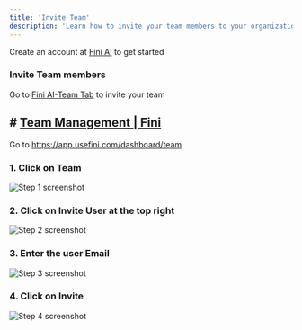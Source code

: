 ```yaml
---
title: 'Invite Team'
description: 'Learn how to invite your team members to your organization account'
---
```


<Tip>Create an account at [Fini AI](https://app.usefini.com) to get started</Tip>


### Invite Team members

<Note>Go to [Fini AI-Team Tab](https://app.usefini.com/dashboard/team) to invite your team</Note>


## # [Team Management | Fini](https://demo.usefini.com/dashboard/team)
Go to https://app.usefini.com/dashboard/team


### 1. Click on Team
![Step 1 screenshot](https://images.tango.us/workflows/69c39c8f-4fd0-4dcd-b6f6-f9eee9d694b3/steps/3a8383ee-0604-4754-922e-e9c68b2df640/d6036a6a-6379-4fc1-b9bd-a7dff59a553a.png?crop=focalpoint&fit=crop&fp-x=0.1119&fp-y=0.4254&fp-z=1.9907&w=1200&mark-x=26&mark-y=353&m64=aHR0cHM6Ly9pbWFnZXMudGFuZ28udXMvc3RhdGljL2JsYW5rLnBuZz9tYXNrPWNvcm5lcnMmYm9yZGVyPTYlMkNGRjc0NDImdz00ODMmaD0xMDAmZml0PWNyb3AmY29ybmVyLXJhZGl1cz0xMA%3D%3D)

### 2. Click on Invite User at the top right
![Step 2 screenshot](https://images.tango.us/workflows/69c39c8f-4fd0-4dcd-b6f6-f9eee9d694b3/steps/f01425e9-a761-4411-b1b9-4765de7810c3/e507e227-8a21-4133-8ab5-64bc05292390.png?crop=focalpoint&fit=crop&fp-x=0.9487&fp-y=0.0627&fp-z=2.8810&w=1200&mark-x=882&mark-y=91&m64=aHR0cHM6Ly9pbWFnZXMudGFuZ28udXMvc3RhdGljL2JsYW5rLnBuZz9tYXNrPWNvcm5lcnMmYm9yZGVyPTYlMkNGRjc0NDImdz0yODEmaD0xMDkmZml0PWNyb3AmY29ybmVyLXJhZGl1cz0xMA%3D%3D)


### 3. Enter the user Email
![Step 3 screenshot](https://images.tango.us/workflows/69c39c8f-4fd0-4dcd-b6f6-f9eee9d694b3/steps/5fc34870-7396-43d3-8fdf-251cf334a09b/25105800-7134-49c7-9656-58d67dee6e3f.png?crop=focalpoint&fit=crop&fp-x=0.4998&fp-y=0.4779&fp-z=1.3607&w=1200&mark-x=217&mark-y=371&m64=aHR0cHM6Ly9pbWFnZXMudGFuZ28udXMvc3RhdGljL2JsYW5rLnBuZz9tYXNrPWNvcm5lcnMmYm9yZGVyPTYlMkNGRjc0NDImdz03NjYmaD02NCZmaXQ9Y3JvcCZjb3JuZXItcmFkaXVzPTEw)

### 4. Click on Invite
![Step 4 screenshot](https://images.tango.us/workflows/69c39c8f-4fd0-4dcd-b6f6-f9eee9d694b3/steps/1e3fa3ab-e581-4d8b-8853-600d51229b68/5c469703-ecce-4dc2-99fa-d9c065e6609a.png?crop=focalpoint&fit=crop&fp-x=0.7070&fp-y=0.6877&fp-z=2.9550&w=1200&mark-x=503&mark-y=341&m64=aHR0cHM6Ly9pbWFnZXMudGFuZ28udXMvc3RhdGljL2JsYW5rLnBuZz9tYXNrPWNvcm5lcnMmYm9yZGVyPTYlMkNGRjc0NDImdz0xOTUmaD0xMjQmZml0PWNyb3AmY29ybmVyLXJhZGl1cz0xMA%3D%3D)

<br/>
